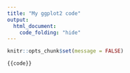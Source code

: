 ```yaml
---
title: "My ggplot2 code"
output: 
  html_document:
    code_folding: "hide"
---
```


```r
knitr::opts_chunk$set(message = FALSE)
```


```r
{{code}}
```
